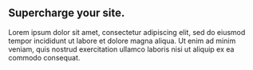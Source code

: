 <Section py="8|12|16|24">
  <Container>
    <Grid col="1|1" gap="8|12|16" alignItems="center">
      <Flexbox flexDirection="column" alignItems="center" textAlign="center">
        <H2 fontSize="36" fontWeight="normal" lineHeight="tight">
          Supercharge your site.
        </H2>
        <P fontWeight="400" fontSize="16" mt="2">
          Lorem ipsum dolor sit amet, consectetur adipiscing elit, sed do
          eiusmod tempor incididunt ut labore et dolore magna aliqua. Ut enim ad
          minim veniam, quis nostrud exercitation ullamco laboris nisi ut
          aliquip ex ea commodo consequat.
        </P>
      </Flexbox>
    </Grid>
  </Container>
</Section>
